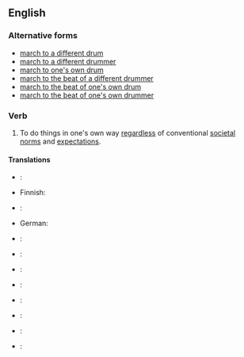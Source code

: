 ==English==

===Alternative forms===
* [[march to a different drum]]
* [[march to a different drummer]]
* [[march to one's own drum]]
* [[march to the beat of a different drummer]]
* [[march to the beat of one's own drum]]
* [[march to the beat of one's own drummer]]

===Verb===
{{infl|en|verb|head=[[to]] [[march]] [[to]] [[the]] [[beat]] [[of]] [[a]] [[different]] [[drum]]}}

# {{idiomatic}} To do things in one's own way [[regardless]] of conventional [[societal]] [[norm]]s and [[expectation]]s.

====Translations====
{{trans-top|to do things unconventionally}}
* {{trreq|ar}}:
* Finnish: {{t-|fi|kulkea omia polkujaan}}
* {{trreq|fr}}:
*German: {{t|de|aus der Reihe tanzen}}
* {{trreq|it}}:
* {{trreq|ja}}:
{{trans-mid}}
* {{trreq|ko}}:
* {{trreq|zh}}:
* {{trreq|pl}}:
* {{trreq|pt}}:
* {{trreq|ru}}:
* {{trreq|es}}:
{{trans-bottom}}